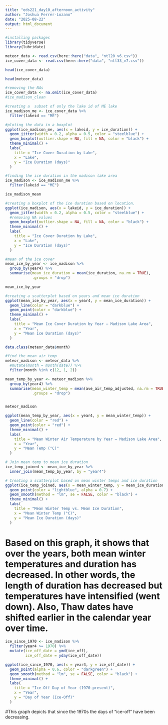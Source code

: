 ```yaml
---
title: "eds221_day10_afternoon_activity"
author: "Joshua Ferrer-Lozano"
date: "2025-08-22"
output: html_document
---
```


```r
#installing packages
library(tidyverse)
library(lubridate)
```


```r
meteor_data <- read.csv(here::here("data", "ntl20_v6.csv"))
ice_cover_data <- read.csv(here::here("data", "ntl33_v7.csv"))
```
```r
head(ice_cover_data)
```
```r
head(meteor_data)
```

```r
#removing the NAs
ice_cover_data <- na.omit(ice_cover_data)
#ice_madison_clean
```
```r
#creating a  subset of only the lake id of ME lake
ice_madison_me <- ice_cover_data %>% 
  filter(lakeid == "ME")

#ploting the data in a boxplot
ggplot(ice_madison_me, aes(x = lakeid, y = ice_duration)) +
  geom_jitter(width = 0.2, alpha = 0.5, color = "steelblue") +
  geom_boxplot(outlier.shape = NA, fill = NA, color = "black") +
  theme_minimal() +
  labs(
    title = "Ice Cover Duration by Lake",
    x = "Lake",
    y = "Ice Duration (days)"
  )
```

```r
#finding the ice duration in the madison lake area
ice_madison <- ice_madison_me %>%
  filter(lakeid == "ME")

ice_madison_mean
```
```r
#creating a boxplot of the ice duration based on location.
ggplot(ice_madison, aes(x = lakeid, y = ice_duration)) +
  geom_jitter(width = 0.2, alpha = 0.5, color = "steelblue") +
  #removing NA values
  geom_boxplot(outlier.shape = NA, fill = NA, color = "black") +
  theme_minimal() +
  labs(
    title = "Ice Cover Duration by Lake",
    x = "Lake",
    y = "Ice Duration (days)"
  )
```

```r
#mean of the ice cover
mean_ice_by_year <- ice_madison %>%
  group_by(year4) %>%
  summarise(mean_ice_duration = mean(ice_duration, na.rm = TRUE),
            .groups = "drop")

mean_ice_by_year

```

```r
#creating a scatterplot based on years and mean ice duration
ggplot(mean_ice_by_year, aes(x = year4, y = mean_ice_duration)) +
  geom_line(color = "darkblue") +
  geom_point(color = "darkblue") +
  theme_minimal() +
  labs(
    title = "Mean Ice Cover Duration by Year – Madison Lake Area",
    x = "Year",
    y = "Mean Ice Duration (days)"
  )
```
```r
data.class(meteor_data$month)
```




```r
#find the mean air temp 
meteor_madison <- meteor_data %>%
  #mutate(month = month(date)) %>%
  filter(month %in% c(12, 1, 2))

mean_temp_by_year <- meteor_madison %>%
  group_by(year4) %>%
  summarise(mean_winter_temp = mean(ave_air_temp_adjusted, na.rm = TRUE),
            .groups = "drop")


meteor_madison
```



```r
ggplot(mean_temp_by_year, aes(x = year4, y = mean_winter_temp)) +
  geom_line(color = "red") +
  geom_point(color = "red") +
  theme_minimal() +
  labs(
    title = "Mean Winter Air Temperature by Year – Madison Lake Area",
    x = "Year",
    y = "Mean Temp (°C)"
  )

```

```r
# Join mean temp to mean ice duration
ice_temp_joined <- mean_ice_by_year %>%
  inner_join(mean_temp_by_year, by = "year4")

# Creating a scatterplot based on mean winter temps and ice duration
ggplot(ice_temp_joined, aes(x = mean_winter_temp, y = mean_ice_duration)) +
  geom_point(color = "lightblue", alpha = 0.7) +
  geom_smooth(method = "lm", se = FALSE, color = "black") +
  theme_minimal() +
  labs(
    title = "Mean Winter Temp vs. Mean Ice Duration",
    x = "Mean Winter Temp (°C)",
    y = "Mean Ice Duration (days)"
  )
```
# Based on this graph, it shows that over the years, both mean winter temperatures and duration has decreased. In other words, the length of duration has decreased but temperatures have intensified (went down). Also, Thaw dates have shifted earlier in the calendar year over time.

```r
ice_since_1970 <- ice_madison %>%
  filter(year4 >= 1970) %>%
  mutate(ice_off_date = ymd(ice_off),
         ice_off_date = yday(ice_off_date))

ggplot(ice_since_1970, aes(x = year4, y = ice_off_date)) +
  geom_point(alpha = 0.6, color = "darkgreen") +
  geom_smooth(method = "lm", se = FALSE, color = "black") +
  theme_minimal() +
  labs(
    title = "Ice-Off Day of Year (1970–present)",
    x = "Year",
    y = "Day of Year (Ice-Off)"
  )

```

#This graph depicts that since the 1970s the days of "ice-off" have been decreasing.




